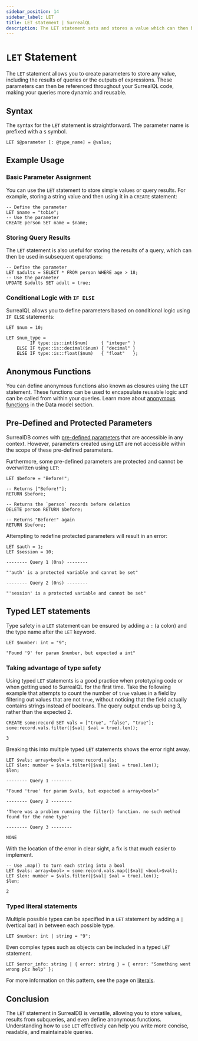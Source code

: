 ```yaml
---
sidebar_position: 14
sidebar_label: LET
title: LET statement | SurrealQL
description: The LET statement sets and stores a value which can then be used in a subsequent query.
---
```



# `LET` Statement

The `LET` statement allows you to create parameters to store any value, including the results of queries or the outputs of expressions. These parameters can then be referenced throughout your SurrealQL code, making your queries more dynamic and reusable.

## Syntax

The syntax for the `LET` statement is straightforward. The parameter name is prefixed with a `$` symbol.

```syntax title="SurrealQL Syntax"
LET $@parameter [: @type_name] = @value;
```

## Example Usage

### Basic Parameter Assignment

You can use the `LET` statement to store simple values or query results. For example, storing a string value and then using it in a `CREATE` statement:

```surql
-- Define the parameter
LET $name = "tobie";
-- Use the parameter
CREATE person SET name = $name;
```

### Storing Query Results

The `LET` statement is also useful for storing the results of a query, which can then be used in subsequent operations:

```surql
-- Define the parameter
LET $adults = SELECT * FROM person WHERE age > 18;
-- Use the parameter
UPDATE $adults SET adult = true;
```

### Conditional Logic with `IF ELSE`

SurrealQL allows you to define parameters based on conditional logic using `IF ELSE` statements:

```surql
LET $num = 10;

LET $num_type =
         IF type::is::int($num)     { "integer" }
    ELSE IF type::is::decimal($num) { "decimal" }
    ELSE IF type::is::float($num)   { "float"   };
```

## Anonymous Functions

You can define anonymous functions also known as closures using the `LET` statement. These functions can be used to encapsulate reusable logic and can be called from within your queries. Learn more about [anonymous functions](/docs/surrealql/datamodel/closures) in the Data model section.


## Pre-Defined and Protected Parameters

SurrealDB comes with [pre-defined parameters](/docs/surrealql/parameters) that are accessible in any context. However, parameters created using `LET` are not accessible within the scope of these pre-defined parameters.

Furthermore, some pre-defined parameters are protected and cannot be overwritten using `LET`:

```surql
LET $before = "Before!";

-- Returns ["Before!"];
RETURN $before;

-- Returns the `person` records before deletion
DELETE person RETURN $before;

-- Returns "Before!" again
RETURN $before;
```

Attempting to redefine protected parameters will result in an error:

```surql
LET $auth = 1;
LET $session = 10;
```

```surql title="Output"
-------- Query 1 (0ns) --------

"'auth' is a protected variable and cannot be set"

-------- Query 2 (0ns) --------

"'session' is a protected variable and cannot be set"
```

## Typed LET statements

<Since v="v2.0.0" />

Type safety in a `LET` statement can be ensured by adding a `:` (a colon) and the type name after the `LET` keyword.

```surql
LET $number: int = "9";
```

```surql title="Output"
"Found '9' for param $number, but expected a int"
```

### Taking advantage of type safety

Using typed `LET` statements is a good practice when prototyping code or when getting used to SurrealQL for the first time. Take the following example that attempts to count the number of `true` values in a field by filtering out values that are not `true`, without noticing that the field actually contains strings instead of booleans. The query output ends up being 3, rather than the expected 2.

```surql
CREATE some:record SET vals = ["true", "false", "true"];
some:record.vals.filter(|$val| $val = true).len();
```

```surql title="Output"
3
```

Breaking this into multiple typed `LET` statements shows the error right away.

```surql
LET $vals: array<bool> = some:record.vals;
LET $len: number = $vals.filter(|$val| $val = true).len();
$len;
```

```surql title="Output"
-------- Query 1 --------

"Found 'true' for param $vals, but expected a array<bool>"

-------- Query 2 --------

'There was a problem running the filter() function. no such method found for the none type'

-------- Query 3 --------

NONE
```

With the location of the error in clear sight, a fix is that much easier to implement.

```surql
-- Use .map() to turn each string into a bool
LET $vals: array<bool> = some:record.vals.map(|$val| <bool>$val);
LET $len: number = $vals.filter(|$val| $val = true).len();
$len;
```

```surql title="Output"
2
```

### Typed literal statements

Multiple possible types can be specified in a `LET` statement by adding a `|` (vertical bar) in between each possible type.

```surql
LET $number: int | string = "9";
```

Even complex types such as objects can be included in a typed `LET` statement.

```surql
LET $error_info: string | { error: string } = { error: "Something went wrong plz help" };
```

For more information on this pattern, see the page on [literals](/docs/surrealql/datamodel/literals).

## Conclusion

The `LET` statement in SurrealDB is versatile, allowing you to store values, results from subqueries, and even define anonymous functions. Understanding how to use `LET` effectively can help you write more concise, readable, and maintainable queries.
